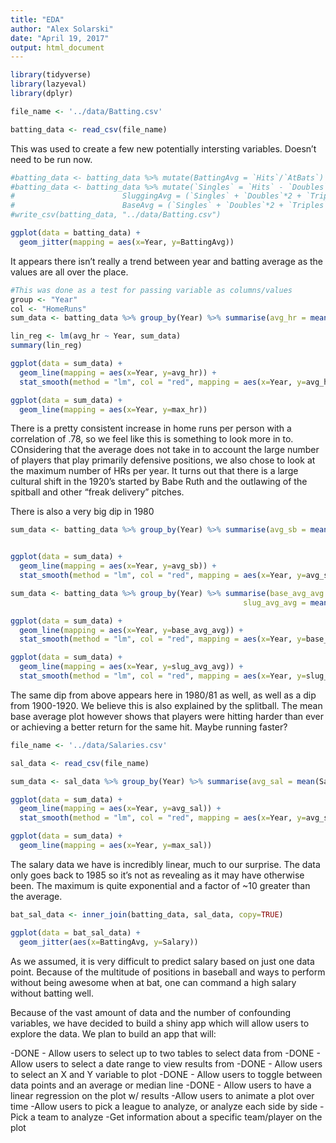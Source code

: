 ```yaml
---
title: "EDA"
author: "Alex Solarski"
date: "April 19, 2017"
output: html_document
---
```


```r
library(tidyverse)
library(lazyeval)
library(dplyr)

file_name <- '../data/Batting.csv'

batting_data <- read_csv(file_name)
```


This was used to create a few new potentially intersting variables. Doesn't need to be run now.
```r
#batting_data <- batting_data %>% mutate(BattingAvg = `Hits`/`AtBats`)
#batting_data <- batting_data %>% mutate(`Singles` = `Hits` - `Doubles` - `Triples` - `HomeRuns`,
#                        SluggingAvg = (`Singles` + `Doubles`*2 + `Triples`*3 + `HomeRuns`*4)/`AtBats`,
#                        BaseAvg = (`Singles` + `Doubles`*2 + `Triples`*3 + `HomeRuns`*4)/`Hits`)
#write_csv(batting_data, "../data/Batting.csv")
```


```r
ggplot(data = batting_data) +
  geom_jitter(mapping = aes(x=Year, y=BattingAvg))
```

It appears there isn't really a trend between year and batting average as the values are all over the place. 

```r
#This was done as a test for passing variable as columns/values
group <- "Year"
col <- "HomeRuns"
sum_data <- batting_data %>% group_by(Year) %>% summarise(avg_hr = mean(HomeRuns, na.rm=TRUE), max_hr = max(HomeRuns, na.rm=TRUE))

lin_reg <- lm(avg_hr ~ Year, sum_data)
summary(lin_reg)

ggplot(data = sum_data) +
  geom_line(mapping = aes(x=Year, y=avg_hr)) +
  stat_smooth(method = "lm", col = "red", mapping = aes(x=Year, y=avg_hr))

ggplot(data = sum_data) +
  geom_line(mapping = aes(x=Year, y=max_hr))
```

There is a pretty consistent increase in home runs per person with a correlation of .78, so we feel like this is something to look more in to. COnsidering that the average does not take in to account the large number of players that play primarily defensive positions, we also chose to look at the maximum number of HRs per year. It turns out that there is a large cultural shift in the 1920's started by Babe Ruth and the outlawing of the spitball and other "freak delivery" pitches.

There is also a very big dip in 1980


```r
sum_data <- batting_data %>% group_by(Year) %>% summarise(avg_sb = mean(StolenBases))


ggplot(data = sum_data) +
  geom_line(mapping = aes(x=Year, y=avg_sb)) +
  stat_smooth(method = "lm", col = "red", mapping = aes(x=Year, y=avg_sb))
```


```r
sum_data <- batting_data %>% group_by(Year) %>% summarise(base_avg_avg = mean(BaseAvg, na.rm=TRUE),
                                                    slug_avg_avg = mean(SluggingAvg, na.rm=TRUE))

ggplot(data = sum_data) +
  geom_line(mapping = aes(x=Year, y=base_avg_avg)) +
  stat_smooth(method = "lm", col = "red", mapping = aes(x=Year, y=base_avg_avg))

ggplot(data = sum_data) +
  geom_line(mapping = aes(x=Year, y=slug_avg_avg)) +
  stat_smooth(method = "lm", col = "red", mapping = aes(x=Year, y=slug_avg_avg))
```

The same dip from above appears here in 1980/81 as well, as well as a dip from 1900-1920. We believe this is also explained by the splitball. The mean base average plot however shows that players were hitting harder than ever or achieving a better return for the same hit. Maybe running faster?

```r
file_name <- '../data/Salaries.csv'

sal_data <- read_csv(file_name)
```


```r
sum_data <- sal_data %>% group_by(Year) %>% summarise(avg_sal = mean(Salary), max_sal = max(Salary))

ggplot(data = sum_data) +
  geom_line(mapping = aes(x=Year, y=avg_sal)) +
  stat_smooth(method = "lm", col = "red", mapping = aes(x=Year, y=avg_sal))

ggplot(data = sum_data) +
  geom_line(mapping = aes(x=Year, y=max_sal))
```

The salary data we have is incredibly linear, much to our surprise. The data only goes back to 1985 so it's not as revealing as it may have otherwise been. The maximum is quite exponential and a factor of ~10 greater than the average.


```r
bat_sal_data <- inner_join(batting_data, sal_data, copy=TRUE)

ggplot(data = bat_sal_data) +
  geom_jitter(aes(x=BattingAvg, y=Salary))
```

As we assumed, it is very difficult to predict salary based on just one data point. Because of the multitude of positions in baseball and ways to perform without being awesome when at bat, one can command a high salary without batting well.


Because of the vast amount of data and the number of confounding variables, we have decided to build a shiny app which will allow users to explore the data. We plan to build an app that will:

-DONE - Allow users to select up to two tables to select data from 
-DONE - Allow users to select a date range to view results from
-DONE - Allow users to select an X and Y variable to plot
-DONE - Allow users to toggle between data points and an average or median line
-DONE - Allow users to have a linear regression on the plot w/ results
-Allow users to animate a plot over time
-Allow users to pick a league to analyze, or analyze each side by side
-Pick a team to analyze
-Get information about a specific team/player on the plot




